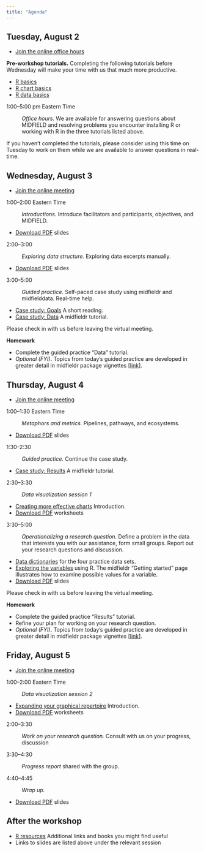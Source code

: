 ```yaml
---
title: "Agenda"
---
```


## Tuesday, August 2

- [Join the online office hours](https://purdue-edu.zoom.us/j/96788326845?pwd=VTNHRENkS3V2R3Z4VkJsMXU2ZlhFdz09
)

**Pre-workshop tutorials.** Completing the following tutorials before Wednesday will make your time with us that much more productive. 

- [R basics](r-basics.html)   
- [R chart basics](chart-basics.html)
- [R data basics](data-basics.html)



1:00--5:00 pm Eastern Time 

: *Office hours.* We are available for answering questions about MIDFIELD and resolving problems you encounter installing R or working with R in the three tutorials listed above. 

If you haven't completed the tutorials, please consider using this time on Tuesday to work on them while we are available to answer questions in real-time.  










## Wednesday, August 3

- [Join the online meeting](https://purdue-edu.zoom.us/j/96788326845?pwd=VTNHRENkS3V2R3Z4VkJsMXU2ZlhFdz09
)

1:00--2:00 Eastern Time

: *Introductions.* Introduce facilitators and participants, objectives, and  MIDFIELD.

- [Download PDF](resources/2022-day-1-01-midfield-institute-intro.pdf) slides

2:00--3:00

: *Exploring data structure.* Exploring data excerpts manually.

- [Download PDF](resources/2022-day-1-02-exploring-data-structure.pdf) slides

3:00--5:00 

: *Guided practice.* Self-paced case study using midfieldr and midfielddata. Real-time help. 

- [Case study: Goals](https://midfieldr.github.io/midfieldr/articles/art-001-case-goals.html) A short reading.   
- [Case study: Data](https://midfieldr.github.io/midfieldr/articles/art-002-case-data.html) A midfieldr tutorial. 

Please check in with us before leaving the virtual meeting. 

**Homework**

- Complete the guided practice "Data" tutorial. 
- *Optional (FYI)*. Topics from today's guided practice are developed in greater detail in midfieldr package vignettes  [[link]](https://midfieldr.github.io/midfieldr/articles/).






## Thursday, August 4

- [Join the online meeting](https://purdue-edu.zoom.us/j/96788326845?pwd=VTNHRENkS3V2R3Z4VkJsMXU2ZlhFdz09
)

1:00--1:30 Eastern Time

: *Metaphors and metrics.* Pipelines, pathways, and ecosystems.

- [Download PDF](resources/2022-day-2-01-metaphors-metrics.pdf) slides

1:30--2:30

: *Guided practice.* Continue the case study.

- [Case study: Results](https://midfieldr.github.io/midfieldr/articles/art-003-case-results.html) A midfieldr tutorial. 


2:30--3:30

: *Data visualization session 1* 

- [Creating more effective charts](effective-charts.html) Introduction. 
- [Download PDF](https://github.com/graphdr/workshop-data-stories/blob/main/slides/effective-charts-handout.pdf) worksheets 

3:30--5:00 

: *Operationalizing a research question.* Define a problem in the data that interests you with our assistance, form small groups. Report out your research questions and discussion. 

- [Data dictionaries](https://midfieldr.github.io/midfielddata/reference/index.html) for the four practice data sets. 
- [Exploring the variables](https://midfieldr.github.io/midfieldr/articles/art-000-getting-started.html) using R. The midfieldr "Getting started" page illustrates how to examine possible values for a variable.  
- [Download PDF](resources/2022-day-2-02-operationalizing-research-question.pdf) slides


Please check in with us before leaving the virtual meeting. 

**Homework**

- Complete the guided practice "Results" tutorial. 
- Refine your plan for working on your research question.  
- *Optional (FYI)*. Topics from today's guided practice are developed in greater detail in midfieldr package vignettes  [[link]](https://midfieldr.github.io/midfieldr/articles/).






## Friday, August 5

- [Join the online meeting](https://purdue-edu.zoom.us/j/96788326845?pwd=VTNHRENkS3V2R3Z4VkJsMXU2ZlhFdz09
)

1:00--2:00 Eastern Time

: *Data visualization session 2*

- [Expanding your graphical repertoire](chart-repertoire.html) Introduction. 
- [Download PDF](https://github.com/graphdr/workshop-data-stories/blob/main/slides/chart-repertoire-handout.pdf) worksheets

2:00--3:30 

: *Work on your research question.* Consult with us on your progress, discussion 

3:30--4:30

: *Progress report* shared with the group. 

4:40--4:45

: *Wrap up.*

- [Download PDF](resources/2022-day-3-summary.pdf) slides




## After the workshop

- [R resources](r-resources.html) Additional links and books you might find useful
- Links to slides are listed above under the relevant session
